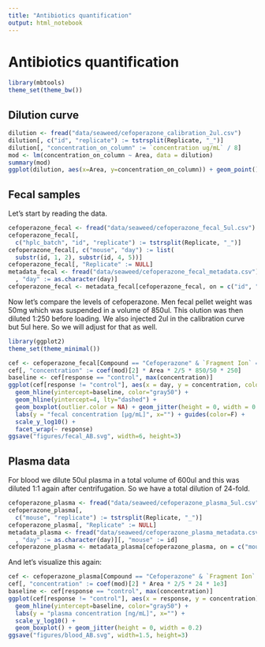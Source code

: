 ```yaml
---
title: "Antibiotics quantification"
output: html_notebook
---
```


# Antibiotics quantification

```r
library(mbtools)
theme_set(theme_bw())
```

## Dilution curve

```r
dilution <- fread("data/seaweed/cefoperazone_calibration_2ul.csv")
dilution[, c("id", "replicate") := tstrsplit(Replicate, "_")]
dilution[, "concentration_on_column" := `concentration ug/mL` / 8]
mod <- lm(concentration_on_column ~ Area, data = dilution)
summary(mod)
ggplot(dilution, aes(x=Area, y=concentration_on_column)) + geom_point() + stat_smooth(method="lm")
```

## Fecal samples

Let's start by reading the data.

```r
cefoperazone_fecal <- fread("data/seaweed/cefoperazone_fecal_5ul.csv")
cefoperazone_fecal[, 
  c("hplc_batch", "id", "replicate") := tstrsplit(Replicate, "_")]
cefoperazone_fecal[, c("mouse", "day") := list(
  substr(id, 1, 2), substr(id, 4, 5))]
cefoperazone_fecal[, "Replicate" := NULL]
metadata_fecal <- fread("data/seaweed/cefoperazone_fecal_metadata.csv")[
  , "day" := as.character(day)]
cefoperazone_fecal <- metadata_fecal[cefoperazone_fecal, on = c("id", "day")]
```

Now let's compare the levels of cefoperazone. Men fecal pellet weight was 50mg which was suspended in a volume of 850ul. This olution was then diluted 1:250 before loading. We also injected 2ul in the calibration curve but 5ul here. So we will adjust for that as well.

```r
library(ggplot2)
theme_set(theme_minimal())

cef <- cefoperazone_fecal[Compound == "Cefoperazone" & `Fragment Ion` == "Cefoperazone_t1"]
cef[, "concentration" := coef(mod)[2] * Area * 2/5 * 850/50 * 250]
baseline <- cef[response == "control", max(concentration)]
ggplot(cef[response != "control"], aes(x = day, y = concentration, color = response)) +
  geom_hline(yintercept=baseline, color="gray50") +
  geom_hline(yintercept=4, lty="dashed") +
  geom_boxplot(outlier.color = NA) + geom_jitter(height = 0, width = 0.2) +
  labs(y = "fecal concentration [µg/mL]", x="") + guides(color=F) +
  scale_y_log10() +
  facet_wrap(~ response)
ggsave("figures/fecal_AB.svg", width=6, height=3)
```


## Plasma data

For blood we dilute 50ul plasma in a total volume of 600ul and this was diluted 1:1 again after centrifugation. So we have a total dilution of 24-fold.

```r
cefoperazone_plasma <- fread("data/seaweed/cefoperazone_plasma_5ul.csv")
cefoperazone_plasma[, 
  c("mouse", "replicate") := tstrsplit(Replicate, "_")]
cefoperazone_plasma[, "Replicate" := NULL]
metadata_plasma <- fread("data/seaweed/cefoperazone_plasma_metadata.csv")[
  , "day" := as.character(day)][, "mouse" := id]
cefoperazone_plasma <- metadata_plasma[cefoperazone_plasma, on = c("mouse")]
```

And let's visualize this again:

```r
cef <- cefoperazone_plasma[Compound == "Cefoperazone" & `Fragment Ion` == "Cefoperazone_t1"]
cef[, "concentration" := coef(mod)[2] * Area * 2/5 * 24 * 1e3]
baseline <- cef[response == "control", max(concentration)]
ggplot(cef[response != "control"], aes(x = response, y = concentration)) +
  geom_hline(yintercept=baseline, color="gray50") +
  labs(y = "plasma concentration [ng/mL]", x="") +
  scale_y_log10() +
  geom_boxplot() + geom_jitter(height = 0, width = 0.2)
ggsave("figures/blood_AB.svg", width=1.5, height=3)
```